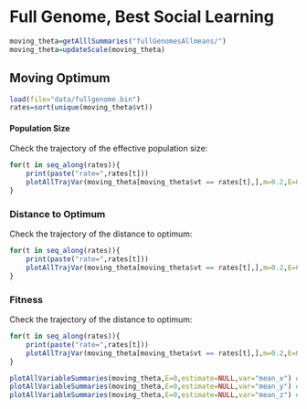 # Full Genome, Best Social Learning

```r
moving_theta=getAlllSummaries("fullGenomesAllmeans/")
moving_theta=updateScale(moving_theta)
```

## Moving Optimum


```r
load(file="data/fullgenome.bin")
rates=sort(unique(moving_theta$vt))
```


#### Population Size
Check the trajectory of  the effective population size:
```r
for(t in seq_along(rates)){
    print(paste("rate=",rates[t]))
    plotAllTrajVar(moving_theta[moving_theta$vt == rates[t],],m=0.2,E=0,obs="N")
}
```

### Distance to Optimum
Check the trajectory of the distance to optimum:
```r
for(t in seq_along(rates)){
    print(paste("rate=",rates[t]))
    plotAllTrajVar(moving_theta[moving_theta$vt == rates[t],],m=0.2,E=0,obs="dist")#,ylim=c(0,.005))
}
```

###  Fitness
Check the trajectory of the distance to optimum:
```r
for(t in seq_along(rates)){
    print(paste("rate=",rates[t]))
    plotAllTrajVar(moving_theta[moving_theta$vt == rates[t],],m=0.2,E=0,obs="mean_w")#,ylim=c(0,.005))
}
```

```r
plotAllVariableSummaries(moving_theta,E=0,estimate=NULL,var="mean_x") #we use only simulations without noise
plotAllVariableSummaries(moving_theta,E=0,estimate=NULL,var="mean_y") #we use only simulations without noise
plotAllVariableSummaries(moving_theta,E=0,estimate=NULL,var="mean_z") #we use only simulations without noise
```
